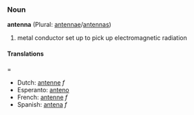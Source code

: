 ===Noun===
'''antenna''' (Plural: [[antennae]]/[[antennas]])

# metal conductor set up to pick up electromagnetic radiation

====Translations=====
*Dutch: [[antenne]] ''f''
*Esperanto: [[anteno]]
*French: [[antenne]] ''f''
*Spanish: [[antena]] ''f''